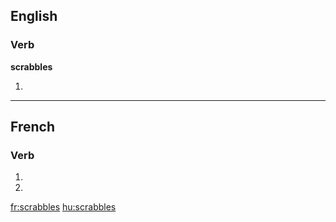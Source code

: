 {{also|scrabblés}}
==English==

===Verb===
'''scrabbles'''

# {{third-person singular of|[[scrabble]]}}

----

==French==

===Verb===
{{fr-verb-form}}

# {{form of|[[second-person|Second-person]] [[singular]] [[present indicative]]|scrabbler|lang=French}}
# {{form of|Second-person singular [[present subjunctive]]|scrabbler |lang=French}}

[[fr:scrabbles]]
[[hu:scrabbles]]